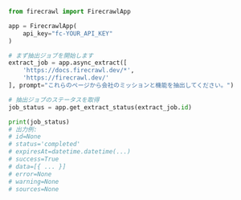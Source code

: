 ```python Python
from firecrawl import FirecrawlApp

app = FirecrawlApp(
    api_key="fc-YOUR_API_KEY"
)

# まず抽出ジョブを開始します
extract_job = app.async_extract([
    'https://docs.firecrawl.dev/*', 
    'https://firecrawl.dev/'
], prompt="これらのページから会社のミッションと機能を抽出してください。")

# 抽出ジョブのステータスを取得
job_status = app.get_extract_status(extract_job.id)

print(job_status)
# 出力例:
# id=None
# status='completed'
# expiresAt=datetime.datetime(...)
# success=True
# data=[{ ... }]
# error=None
# warning=None
# sources=None
```
